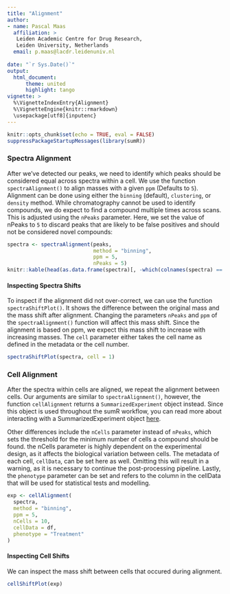 ```yaml
---
title: "Alignment"
author:
- name: Pascal Maas
  affiliation: >
   Leiden Academic Centre for Drug Research, 
   Leiden University, Netherlands
  email: p.maas@lacdr.leidenuniv.nl
  
date: "`r Sys.Date()`"
output: 
  html_document:
      theme: united
      highlight: tango
vignette: >
  %\VignetteIndexEntry{Alignment}
  %\VignetteEngine{knitr::rmarkdown}
  \usepackage[utf8]{inputenc}
---
```


```r
knitr::opts_chunk$set(echo = TRUE, eval = FALSE)
suppressPackageStartupMessages(library(sumR))
```

### Spectra Alignment

After we've detected our peaks, we need to identify which peaks should be considered equal across spectra within a cell. We use the function `spectraAlignment()` to align masses with a given `ppm` (Defaults to `5`). Alignment can be done using either the `binning` (default), `clustering`, or `density` method. While chromatography cannot be used to identify compounds, we do expect to find a compound multiple times across scans. This is adjusted using the `nPeaks` parameter. Here, we set the value of nPeaks to `5` to discard peaks that are likely to be false positives and should not be considered novel compounds:

```r
spectra <- spectraAlignment(peaks,
                            method = "binning",
                            ppm = 5,
                            nPeaks = 5)
knitr::kable(head(as.data.frame(spectra)[, -which(colnames(spectra) == "peakidx")]), caption = "Compounds aligned across spectra")

```

#### Inspecting Spectra Shifts

To inspect if the alignment did not over-correct, we can use the function `spectraShiftPlot()`. It shows the difference between the original mass and the mass shift after alignment. Changing the parameters `nPeaks` and `ppm` of the `spectraAlignment()` function will affect this mass shift. Since the alignment is based on ppm, we expect this mass shift to increase with increasing masses. The `cell` parameter either takes the cell name as defined in the metadata or the cell number.

```r
spectraShiftPlot(spectra, cell = 1)
```

### Cell Alignment

After the spectra within cells are aligned, we repeat the alignment between cells. Our arguments are similar to `spectraAlignment()`, however, the function `cellAlignment` returns a `SummarizedExperiment` object instead. Since this object is used throughout the sumR workflow, you can read more about interacting with a SummarizedExperiment object [here](https://bioconductor.org/help/course-materials/2019/BSS2019/04_Practical_CoreApproachesInBioconductor.html).

Other differences include the `nCells` parameter instead of `nPeaks`, which sets the threshold for the minimum number of cells a compound should be found. the nCells parameter is highly dependent on the experimental design, as it affects the biological variation between cells. The metadata of each cell, `cellData`, can be set here as well. Omitting this will result in a warning, as it is necessary to continue the post-processing pipeline. Lastly, the `phenotype` parameter can be set and refers to the column in the cellData that will be used for statistical tests and modelling.

```r
exp <- cellAlignment(
  spectra, 
  method = "binning", 
  ppm = 5, 
  nCells = 10,
  cellData = df,
  phenotype = "Treatment"
)
```

#### Inspecting Cell Shifts

We can inspect the mass shift between cells that occured during alignment.

```r
cellShiftPlot(exp)
```
